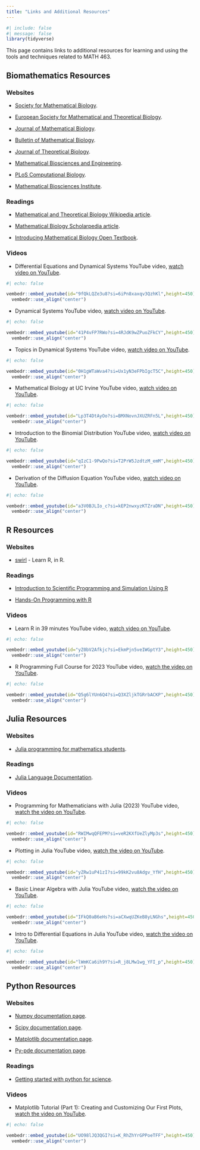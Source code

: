 ```yaml
---
title: "Links and Additional Resources"
---
```


```r
#| include: false
#| message: false
library(tidyverse)
```


This page contains links to additional resources for learning and using the tools and techniques related to MATH 463.

## Biomathematics Resources

### Websites

* [Society for Mathematical Biology](https://smb.org/).

* [European Society for Mathematical and Theoretical Biology](https://www.esmtb.org/).

* [Journal of Mathematical Biology](https://www-springer-com.ezp.scranton.edu/journal/285).

* [Bulletin of Mathematical Biology](https://www-springer-com.ezp.scranton.edu/journal/11538).

* [Journal of Theoretical Biology](https://www-sciencedirect-com.ezp.scranton.edu/journal/journal-of-theoretical-biology).

* [Mathematical Biosciences and Engineering](https://www.aimsciences.org/mbe).

* [PLoS Computational Biology](https://journals.plos.org/ploscompbiol/).

* [Mathematical Biosciences Institute](https://mbi.osu.edu/).

### Readings

* [Mathematical and Theoretical Biology Wikipedia article](https://en.wikipedia.org/wiki/Mathematical_and_theoretical_biology).

* [Mathematical Biology Scholarpedia article](http://www.scholarpedia.org/article/Mathematical_biology).

* [Introducing Mathematical Biology Open Textbook](https://sheffield.pressbooks.pub/introducingmathematicalbiology/).

### Videos

*  Differential Equations and Dynamical Systems YouTube video, [watch video on YouTube](https://youtu.be/9fQkLQZe3u8?si=6iPn8xaxqv3QzhKl).
  
```r
#| echo: false

vembedr::embed_youtube(id="9fQkLQZe3u8?si=6iPn8xaxqv3QzhKl",height=450) %>%
  vembedr::use_align("center")
```


*  Dynamical Systems YouTube video, [watch video on YouTube](https://youtu.be/41P4vFP7RWo?si=4RJdK9wZPuoZFkCY).
  
```r
#| echo: false

vembedr::embed_youtube(id="41P4vFP7RWo?si=4RJdK9wZPuoZFkCY",height=450) %>%
  vembedr::use_align("center")
```


*  Topics in Dynamical Systems YouTube video, [watch video on YouTube](https://youtu.be/0H1gWTaWva4?si=Ux1yN3eFPbIgcT5C).
  
```r
#| echo: false

vembedr::embed_youtube(id="0H1gWTaWva4?si=Ux1yN3eFPbIgcT5C",height=450) %>%
  vembedr::use_align("center")
```


*  Mathematical Biology at UC Irvine YouTube video, [watch video on YouTube](https://youtu.be/Lp3T4DtAyOo?si=BMXNovnJXUZRFn5L).
  
```r
#| echo: false

vembedr::embed_youtube(id="Lp3T4DtAyOo?si=BMXNovnJXUZRFn5L",height=450) %>%
  vembedr::use_align("center")
```


* Introduction to the Binomial Distribution YouTube video, [watch video on YouTube](https://youtu.be/qIzC1-9PwQo?si=T2PrW5JzdtzM_emM).

```r
#| echo: false

vembedr::embed_youtube(id="qIzC1-9PwQo?si=T2PrW5JzdtzM_emM",height=450) %>%
  vembedr::use_align("center")
```


* Derivation of the Diffusion Equation YouTube video, [watch video on YouTube](https://youtu.be/a3V0BJLIo_c?si=kEP2nwxyzKTZraDN).

```r
#| echo: false

vembedr::embed_youtube(id="a3V0BJLIo_c?si=kEP2nwxyzKTZraDN",height=450) %>%
  vembedr::use_align("center")
```

## R Resources

### Websites

* [swirl](https://swirlstats.com/) - Learn R, in R.

### Readings

* [Introduction to Scientific Programming and Simulation Using R](https://nyu-cdsc.github.io/learningr/assets/simulation.pdf)

* [Hands-On Programming with R](https://rstudio-education.github.io/hopr/)

### Videos

*  Learn R in 39 minutes YouTube video, [watch video on YouTube](https://youtu.be/yZ0bV2Afkjc?si=EkmPjn5veIWGptY3).
  
```r
#| echo: false

vembedr::embed_youtube(id="yZ0bV2Afkjc?si=EkmPjn5veIWGptY3",height=450) %>%
  vembedr::use_align("center")
```

*  R Programming Full Course for 2023 YouTube video, [watch the video on YouTube](https://www.youtube.com/live/Q5g6lYUn6Q4?si=Q3XZljkTGRrbACKP).
  
```r
#| echo: false

vembedr::embed_youtube(id="Q5g6lYUn6Q4?si=Q3XZljkTGRrbACKP",height=450) %>%
  vembedr::use_align("center")
```

## Julia Resources

### Websites

* [Julia programming for mathematics students](https://courses.smp.uq.edu.au/MATH2504/2023/).

### Readings

* [Julia Language Documentation](https://docs.julialang.org/en/v1/).

### Videos

*  Programming for Mathematicians with Julia (2023) YouTube video, [watch the video on YouTube](https://youtu.be/RWIMwqQFEPM?si=veR2KXfUeZlyMp3s).
  
```r
#| echo: false

vembedr::embed_youtube(id="RWIMwqQFEPM?si=veR2KXfUeZlyMp3s",height=450) %>%
  vembedr::use_align("center")
```


*  Plotting in Julia YouTube video, [watch the video on YouTube](https://youtu.be/yZRw1uP41zI?si=99kK2vu8Adgv_YfH).
  
```r
#| echo: false

vembedr::embed_youtube(id="yZRw1uP41zI?si=99kK2vu8Adgv_YfH",height=450) %>%
  vembedr::use_align("center")
```


*  Basic Linear Algebra with Julia YouTube video, [watch the video on YouTube](https://youtu.be/IFkQ0aB6eHs?si=aCXwqUZKeB8yLNGh).
  
```r
#| echo: false

vembedr::embed_youtube(id="IFkQ0aB6eHs?si=aCXwqUZKeB8yLNGhs",height=450) %>%
  vembedr::use_align("center")
```


*  Intro to Differential Equations in Julia YouTube video, [watch the video on YouTube](https://youtu.be/lWmKCa6ih9Y?si=R_j8LMw1wg_YFI_p).
  
```r
#| echo: false

vembedr::embed_youtube(id="lWmKCa6ih9Y?si=R_j8LMw1wg_YFI_p",height=450) %>%
  vembedr::use_align("center")
```


## Python Resources


### Websites

* [Numpy documentation page](https://numpy.org/).

* [Scipy documentation page](https://scipy.org/).

* [Matplotlib documentation page](https://matplotlib.org/).

* [Py-pde documentation page](https://py-pde.readthedocs.io/en/latest/getting_started.html).

### Readings

* [Getting started with python for science](https://scipy-lectures.org/intro/).

### Videos


*  Matplotlib Tutorial (Part 1): Creating and Customizing Our First Plots, [watch the video on YouTube](https://youtu.be/UO98lJQ3QGI?si=K_RhZhYrGPPoeTFF).
  
```r
#| echo: false

vembedr::embed_youtube(id="UO98lJQ3QGI?si=K_RhZhYrGPPoeTFF",height=450) %>%
  vembedr::use_align("center")
```